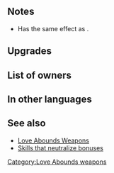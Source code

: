 {{SkillPage Tabs}}{{Weapon Infobox
|tagid=SID_カサブランカ＋
|weaponType=Lance
|weaponName={{PAGENAME}}
|altWeaponName=Casa Blanca Plus
|might=14
|range=1
|effect=If foe uses bow, dagger, magic, or staff, neutralizes foe's bonuses (from skills like Fortify, Rally, etc.) during combat.
|cost=300
|statModifiers=0,14,0,0,0
|exclusive=0
|required=Casa Blanca
|refinePaths=default
|refineSP=350
|refineMedals=500
|refineStones=50
|properties=
}}
==Notes==
* Has the same effect as {{Pt|Dull Ranged 3}}.
{{Bonus neutralization}}

==Upgrades==
{{Weapon Upgrade List}}

==List of owners==
{{Skill Hero List}}

==In other languages==
{{OtherLanguages
|japanese=カサブランカ＋
|german=Weiße Lilie+
|spanishEU=Casablanca +
|spanishLA=Casablanca +
|french=Casablanca +
|italian=Casablanca+
|chineseTW=卡薩布蘭卡＋
|portuguese=Casablanca+
}}

==See also==
* [[Love Abounds Weapons]]
* [[Skills that neutralize bonuses]]
{{Weapons Navbox}}
[[Category:Love Abounds weapons]]